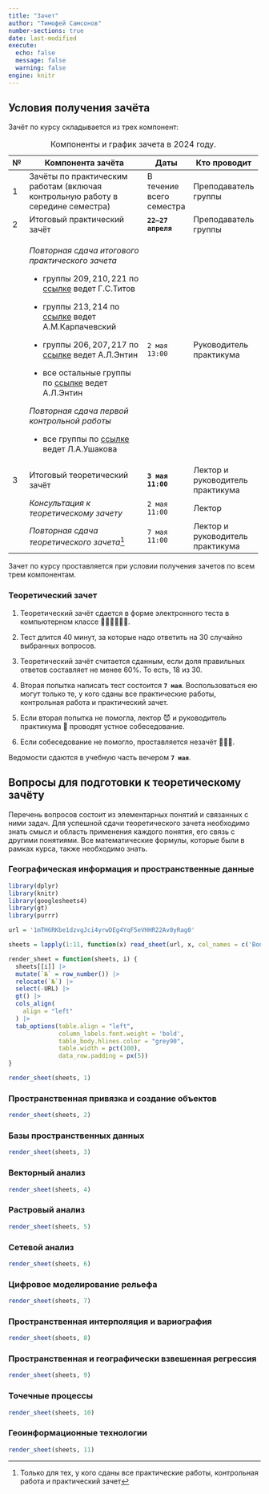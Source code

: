 ```yaml
---
title: "Зачет"
author: "Тимофей Самсонов"
number-sections: true
date: last-modified
execute:
  echo: false
  message: false
  warning: false
engine: knitr
---
```


## Условия получения зачёта {.unnumbered}

Зачёт по курсу складывается из трех компонент:

+-----------+--------------------------------------------------------------------------------------------------------------------------------------+--------------------------+----------------------------------+
| №         | Компонента зачёта                                                                                                                    | Даты                     | Кто проводит                     |
+===========+======================================================================================================================================+==========================+==================================+
| 1         | Зачёты по практическим работам (включая контрольную работу в середине семестра)                                                      | В течение всего семестра | Преподаватель группы             |
+-----------+--------------------------------------------------------------------------------------------------------------------------------------+--------------------------+----------------------------------+
| 2         | Итоговый практический зачёт                                                                                                          | **`22—27 апреля`**       | Преподаватель группы             |
+-----------+--------------------------------------------------------------------------------------------------------------------------------------+--------------------------+----------------------------------+
|           | *Повторная сдача итогового практического зачета*                                                                                     | `2 мая 13:00`            | Руководитель практикума          |
|           |                                                                                                                                      |                          |                                  |
|           | -   группы $209, 210, 221$ по [ссылке](https://meet.google.com/iur-ipxh-yed) ведет Г.С.Титов                                         |                          |                                  |
|           |                                                                                                                                      |                          |                                  |
|           | -   группы $213, 214$ по [ссылке](https://us06web.zoom.us/j/84646861414?pwd=tPSa1sRaamaav2iurunSJvbPWwSz1u.1) ведет А.М.Карпачевский |                          |                                  |
|           |                                                                                                                                      |                          |                                  |
|           | -   группы $206, 207, 217$ по [ссылке](https://meet.google.com/bpj-ttzy-bna) ведет А.Л.Энтин                                         |                          |                                  |
|           |                                                                                                                                      |                          |                                  |
|           | -   все остальные группы по [ссылке](https://meet.google.com/bpj-ttzy-bna) ведет А.Л.Энтин                                           |                          |                                  |
|           |                                                                                                                                      |                          |                                  |
|           | *Повторная сдача первой контрольной работы*                                                                                          |                          |                                  |
|           |                                                                                                                                      |                          |                                  |
|           | -   все группы по [ссылке](https://us05web.zoom.us/j/6170295246?pwd=MnM0Y2VDTmN4S2ltRCtLWXNCRTJsQT09) ведет Л.А.Ушакова              |                          |                                  |
+-----------+--------------------------------------------------------------------------------------------------------------------------------------+--------------------------+----------------------------------+
| 3         | Итоговый теоретический зачёт                                                                                                         | **`3 мая 11:00`**        | Лектор и руководитель практикума |
+-----------+--------------------------------------------------------------------------------------------------------------------------------------+--------------------------+----------------------------------+
|           | *Консультация к теоретическому зачету*                                                                                               | `2 мая 11:00`            | Лектор                           |
+-----------+--------------------------------------------------------------------------------------------------------------------------------------+--------------------------+----------------------------------+
|           | *Повторная сдача теоретического зачета*[^1]                                                                                          | `7 мая 11:00`            | Лектор и руководитель практикума |
+-----------+--------------------------------------------------------------------------------------------------------------------------------------+--------------------------+----------------------------------+

: Компоненты и график зачета в $2024$ году.

[^1]: Только для тех, у кого сданы все практические работы, контрольная работа и практический зачет

Зачет по курсу проставляется при условии получения зачетов по всем трем компонентам.

### Теоретический зачет {.unnumbered}

1.  Теоретический зачёт сдается в форме электронного теста в компьютерном классе 👩🏼‍💻🧑🏻‍💻.

2.  Тест длится $40$ минут, за которые надо ответить на $30$ случайно выбранных вопросов.

3.  Теоретический зачёт считается сданным, если доля правильных ответов составляет не менее $60\%$. То есть, $18$ из $30$.

4.  Вторая попытка написать тест состоится **`7 мая`**. Воспользоваться ею могут только те, у кого сданы все практические работы, контрольная работа и практический зачет.

5.  Если вторая попытка не помогла, лектор 😈 и руководитель практикума 👹 проводят устное собеседование.

6.  Если собеседование не помогло, проставляется незачёт 🤷🏻‍♂️.

Ведомости сдаются в учебную часть вечером **`7 мая`**.

## Вопросы для подготовки к теоретическому зачёту {.unnumbered}

Перечень вопросов состоит из элементарных понятий и связанных с ними задач. Для успешной сдачи теоретического зачета необходимо знать смысл и область применения каждого понятия, его связь с другими понятиями. Все математические формулы, которые были в рамках курса, также необходимо знать.

### Географическая информация и пространственные данные {.unnumbered}

```r
library(dplyr)
library(knitr)
library(googlesheets4)
library(gt)
library(purrr)

url = '1mTH6RKbe1dzvgJci4yrwDEg4YqF5eVHHR22Av0yRag0'

sheets = lapply(1:11, function(x) read_sheet(url, x, col_names = c('Вопрос', 'URL')))

render_sheet = function(sheets, i) {
  sheets[[i]] |> 
  mutate(`№` = row_number()) |>
  relocate(`№`) |> 
  select(-URL) |> 
  gt() |> 
  cols_align(
    align = "left"
  ) |> 
  tab_options(table.align = "left",
              column_labels.font.weight = 'bold',
              table_body.hlines.color = "grey90",
              table.width = pct(100),
              data_row.padding = px(5))
}

render_sheet(sheets, 1)
```

### Пространственная привязка и создание объектов {.unnumbered}

```r
render_sheet(sheets, 2)
```

### Базы пространственных данных {.unnumbered}

```r
render_sheet(sheets, 3)
```

### Векторный анализ {.unnumbered}

```r
render_sheet(sheets, 4)
```

### Растровый анализ {.unnumbered}

```r
render_sheet(sheets, 5)
```

### Сетевой анализ {.unnumbered}

```r
render_sheet(sheets, 6)
```

### Цифровое моделирование рельефа {.unnumbered}

```r
render_sheet(sheets, 7)
```

### Пространственная интерполяция и вариография {.unnumbered}

```r
render_sheet(sheets, 8)
```

### Пространственная и географически взвешенная регрессия {.unnumbered}

```r
render_sheet(sheets, 9)
```

### Точечные процессы {.unnumbered}

```r
render_sheet(sheets, 10)
```

### Геоинформационные технологии {.unnumbered}

```r
render_sheet(sheets, 11)
```
